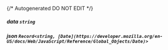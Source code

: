 {/* Autogenerated DO NOT EDIT  */}
##### **data** `string`

##### **json** `Record<string, [Date](https://developer.mozilla.org/en-US/docs/Web/JavaScript/Reference/Global_Objects/Date)>`

